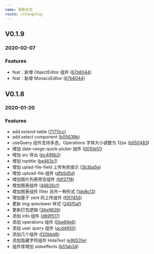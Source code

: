 ```yaml
---
name: 更新日志
route: /changelog
---
```


## V0.1.9

### 2020-02-07

### Features

- feat：新增 ObjectEditor 组件 ([67b6044](http://gitlab.qima-inc.com/fe-ecloud/ecloud-components/commit/67b6044))
- feat：新增 MonacoEditor ([67b6044](http://gitlab.qima-inc.com/fe-ecloud/ecloud-components/commit/67b6044))

## V0.1.8

### 2020-01-20

### Features

- add extend-table ([71711cc](https://gitlab.qima-inc.com/fe-ecloud/ecloud-components/commit/71711cc))
- add select component ([b05639b](https://gitlab.qima-inc.com/fe-ecloud/ecloud-components/commit/b05639b))
- useQuery 组件支持多选，Operations 字体大小调整为 12px ([b550483](https://gitlab.qima-inc.com/fe-ecloud/ecloud-components/commit/b550483))
- 增加 date-range-quick-picker 组件 ([0010e51](https://gitlab.qima-inc.com/fe-ecloud/ecloud-components/commit/0010e51))
- 增加 src 导出 ([bc499b2](https://gitlab.qima-inc.com/fe-ecloud/ecloud-components/commit/bc499b2))
- 增加 toptitle ([be463c1](https://gitlab.qima-inc.com/fe-ecloud/ecloud-components/commit/be463c1))
- 增加 uplad-file-field 上传失败提示 ([3b3ba5e](https://gitlab.qima-inc.com/fe-ecloud/ecloud-components/commit/3b3ba5e))
- 增加 upload-file 组件 ([dfb5d5d](https://gitlab.qima-inc.com/fe-ecloud/ecloud-components/commit/dfb5d5d))
- 增加图片列表预览组件 ([fdf37f8](https://gitlab.qima-inc.com/fe-ecloud/ecloud-components/commit/fdf37f8))
- 增加图表组件 ([46826cf](https://gitlab.qima-inc.com/fe-ecloud/ecloud-components/commit/46826cf))
- 增加图表组件 filter 另外一种形式 ([1de8c13](https://gitlab.qima-inc.com/fe-ecloud/ecloud-components/commit/1de8c13))
- 增加基于 zent 的上传组件 ([f0f7455](https://gitlab.qima-inc.com/fe-ecloud/ecloud-components/commit/f0f7455))
- 更新 img-previewer 样式 ([245f5af](https://gitlab.qima-inc.com/fe-ecloud/ecloud-components/commit/245f5af))
- 更新打包逻辑 ([36e9626](https://gitlab.qima-inc.com/fe-ecloud/ecloud-components/commit/36e9626))
- 添加 info 组件 ([d69f517](https://gitlab.qima-inc.com/fe-ecloud/ecloud-components/commit/d69f517))
- 添加 operations 组件 ([0be69e6](https://gitlab.qima-inc.com/fe-ecloud/ecloud-components/commit/0be69e6))
- 添加 user query 组件 ([acd4950](https://gitlab.qima-inc.com/fe-ecloud/ecloud-components/commit/acd4950))
- 添加几个组件 ([f20bbd6](https://gitlab.qima-inc.com/fe-ecloud/ecloud-components/commit/f20bbd6))
- 添加隐藏字符组件 HideText ([e96531e](https://gitlab.qima-inc.com/fe-ecloud/ecloud-components/commit/e96531e))
- 组件库增加 sideeffects ([b51ab34](https://gitlab.qima-inc.com/fe-ecloud/ecloud-components/commit/b51ab34))
